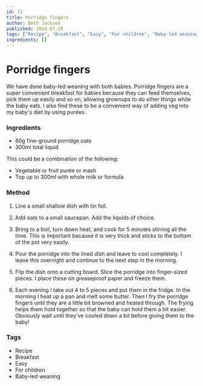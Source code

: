 ```yaml
---
id: 71
title: Porridge fingers
author: Beth Jackson
published: 2024-07-18
tags: ["Recipe", "Breakfast", "Easy", "For children", "Baby-led weaning"]
ingredients: []
---
```


# Porridge fingers

<BlogTextWrapper>

We have done baby-led weaning with both babies. Porridge fingers are a super convenient breakfast for babies because they can feed themselves, pick them up easily and so on, allowing grownups to do other things while the baby eats. I also find these to be a convenient way of adding veg into my baby's diet by using purées.

</BlogTextWrapper>

<BlogTextWrapper>

### Ingredients

- 80g fine-ground porridge oats
- 300ml total liquid

This could be a combination of the following:

- Vegetable or fruit purée or mash
- Top up to 300ml with whole milk or formula

</BlogTextWrapper>

<BlogTextWrapper>

### Method

1. Line a small shallow dish with tin foil.

2. Add oats to a small saucepan. Add the liquids of choice.

3. Bring to a boil, turn down heat, and cook for 5 minutes stirring all the time. This is important because it is very thick and sticks to the bottom of the pot very easily.

<Timer inputHours={0} inputMinutes={5} inputSeconds={0} />

4. Pour the porridge into the lined dish and leave to cool completely. I leave this overnight and continue to the next step in the morning.

5. Flip the dish onto a cutting board. Slice the porridge into finger-sized pieces. I place these on greaseproof paper and freeze them.

6. Each evening I take out 4 to 5 pieces and put them in the fridge. In the morning I heat up a pan and melt some butter. Then I fry the porridge fingers until they are a little bit browned and heated through. The frying helps them hold together so that the baby can hold them a bit easier. Obviously wait until they've cooled down a bit before giving them to the baby!

</BlogTextWrapper>

<BlogTextWrapper>

### Tags

- Recipe
- Breakfast
- Easy
- For children
- Baby-led weaning

</BlogTextWrapper>
